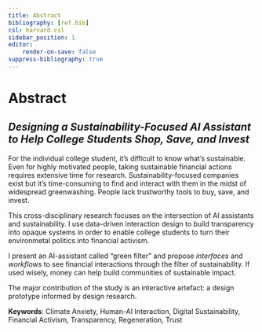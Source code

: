 ```yaml
---
title: Abstract
bibliography: [ref.bib]
csl: harvard.csl
sidebar_position: 1
editor:
    render-on-save: false
suppress-bibliography: true
---
```


# Abstract

## *Designing a Sustainability-Focused AI Assistant to Help College Students Shop, Save, and Invest*

For the individual college student, it's difficult to know what's sustainable. Even for highly motivated people, taking sustainable financial actions requires extensive time for research. Sustainability-focused companies exist but it's time-consuming to find and interact with them in the midst of widespread greenwashing. People lack trustworthy tools to buy, save, and invest.

This cross-disciplinary research focuses on the intersection of AI assistants and sustainability. I use data-driven interaction design to build transparency into opaque systems in order to enable college students to turn their environmetal politics into financial activism. 

I present an AI-assistant called "green filter" and propose *interfaces* and *workflows* to see financial interactions through the filter of sustainability. If used wisely, money can help build communities of sustainable impact.

The major contribution of the study is an interactive artefact: a design prototype informed by design research.

**Keywords**: Climate Anxiety, Human-AI Interaction, Digital Sustainability, Financial Activism, Transparency, Regeneration, Trust